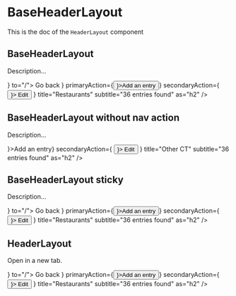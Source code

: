<!--- HeaderLayout.stories.mdx --->


<Meta title="Design System/Layouts/HeaderLayout" component={HeaderLayout} />

# BaseHeaderLayout

This is the doc of the `HeaderLayout` component

## BaseHeaderLayout

Description...

<Canvas>
  <Story name="base">
    <Box background="neutral100">
      <BaseHeaderLayout
        navigationAction={
          <Link startIcon={<BackIcon />} to="/">
            Go back
          </Link>
        }
        primaryAction={<Button startIcon={<AddIcon />}>Add an entry</Button>}
        secondaryAction={
          <Button variant="tertiary" startIcon={<EditIcon />}>
            Edit
          </Button>
        }
        title="Restaurants"
        subtitle="36 entries found"
        as="h2"
      />
    </Box>
  </Story>
</Canvas>

## BaseHeaderLayout without nav action

Description...

<Canvas>
  <Story name="base without nav action">
    <Box background="neutral100">
      <BaseHeaderLayout
        primaryAction={<Button startIcon={<AddIcon />}>Add an entry</Button>}
        secondaryAction={
          <Button variant="tertiary" startIcon={<EditIcon />}>
            Edit
          </Button>
        }
        title="Other CT"
        subtitle="36 entries found"
        as="h2"
      />
    </Box>
  </Story>
</Canvas>

## BaseHeaderLayout sticky

Description...

<Canvas>
  <Story name="sticky">
    <Box background="neutral100">
      <BaseHeaderLayout
        sticky
        navigationAction={
          <Link startIcon={<BackIcon />} to="/">
            <VisuallyHidden>Go back</VisuallyHidden>
          </Link>
        }
        primaryAction={<Button startIcon={<AddIcon />}>Add an entry</Button>}
        secondaryAction={
          <Button variant="tertiary" startIcon={<EditIcon />}>
            Edit
          </Button>
        }
        title="Restaurants"
        subtitle="36 entries found"
        as="h2"
      />
    </Box>
  </Story>
</Canvas>

## HeaderLayout

Open in a new tab.

<Canvas>
  <Story name="combined w/ scroll" parameters={{ layout: 'fullscreen' }}>
    <Box background="neutral100" style={{ height: 2000 }}>
      <HeaderLayout
        navigationAction={
          <Link startIcon={<BackIcon />} to="/">
            Go back
          </Link>
        }
        primaryAction={<Button startIcon={<AddIcon />}>Add an entry</Button>}
        secondaryAction={
          <Button variant="tertiary" startIcon={<EditIcon />}>
            Edit
          </Button>
        }
        title="Restaurants"
        subtitle="36 entries found"
        as="h2"
      />
    </Box>
  </Story>
</Canvas>
